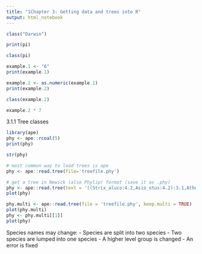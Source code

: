 ```yaml
---
title: "1Chapter 3: Getting data and trees into R"
output: html_notebook
---
```


<!-- 3.1 Data and tree object types -->
```r
class("Darwin")
```
```r
print(pi)
```
```r
class(pi)
```
```r
example.1 <- "6"
print(example.1)
```
```r
example.2 <- as.numeric(example.1)
print(example.2)
```
```r
class(example.2)
```
```r
example.2 * 7
```

3.1.1 Tree classes
```r
library(ape)
phy <- ape::rcoal(5)
print(phy)
```
```r
str(phy)
```
<!-- 3.2 Sequence data -->
<!--   The BioConductor community is working with R, but python still more popular.  -->
<!--   Packages: seqinr (useful for handling sequences), ape and phangorn (handing data, reading FASTA and NEXUS) -->

<!-- 3.3 Other character data -->
<!-- Can include data such as discrete traits (wings/no wings), continuous (body mass), geographic traits (lat/long, continent). Typically loaded as csv files from other source or from an R package. rOpenSci supports useful packages. Packages for getting data from GBIF, eBIRD, iNaturalist, NCBI. -->

<!-- 3.4 phylogenies -->
```r
# most common way to load trees is ape
phy <- ape::read.tree(file='treefile.phy')
```
```r
# get a tree in Newick (also Phylip) format (save it as .phy)
phy <- ape::read.tree(text = '((Strix_aluco:4.2,Asio_otus:4.2):3.1,Athene_noctua:7.3);')
plot(phy)
```
<!-- The output class depends on the input. If there is only 1 tree (class = phylo), plot() works. If there's multiple trees (class = multiphylo), plot() cycles through the trees with enter, and comparitive methods fail. read.tree() has an optional keep.multi function. If TURE, the class is always multiphylo, and get the first tree by getting the first element in the returned object -->
```r
phy.multi <- ape::read.tree(file = 'treefile.phy', keep.multi = TRUE)
plot(phy.multi)
phy <- phy.multi[[1]]
plot(phy)
```
<!-- NEXUS formatted files have ape::read.nexus() can pull in the trees, and ape::read.nexus.data() can pull in data from a Nexus file. Some valid Nexus file formats still won't work with ape. A more robust function is phylobase::readNexus(). Uses a diff structure to store trees than ape. -->

<!-- tidytree is still fairly new, but is popular for dealing with trees if you like tidyverse. -->

<!-- 3.4.1 Great scientists steal -->
<!-- TreeBase is a repository for phylogenetic trees that publications can post their trees to. Trees can be downloaded and loaded into R using phylobase (the Nexus format used by TreeBase is hard for ape to load). -->
<!-- Open Tree of Life: seeks to synthesize thousands of trees to create a single tree of life. The rotl package can download this synthetic tree or components of it. For most groups the tree is based on taxonomy, not well resolved. Don't use this yet for publication quality trees, but for exploration, sure. rotl lets you download the cache of hand curated trees from the site. You can download chronograms. -->

<!-- Always cite the trees you re-use. If it's hundreds of trees, you can put an appendix in supplemental for all relevant papers. -->
<!-- Tree quality matters: many comparative methods are based on using branch lengths (rates of character evol, diversification rates). If your starting tree is wrong (even just the branch lengths), later downstream analyses are also likely to be wrong.  -->

<!-- 3.5 Reconciling datasets -->
Species names may change: 
  - Species are split into two species
  - Two species are lumped into one species
  - A higher level group is changed
  - An error is fixed









